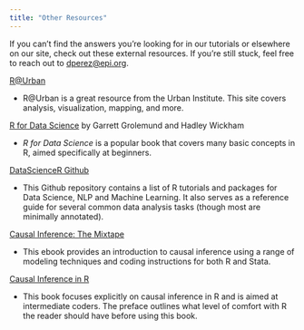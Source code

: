 ```yaml
---
title: "Other Resources"
---
```


If you can't find the answers you're looking for in our tutorials or elsewhere on our site, check out these external resources. If you're still stuck, feel free to reach out to [dperez\@epi.org](mailto:dperez@epi.org).

[R\@Urban](https://urbaninstitute.github.io/r-at-urban/)

-   R\@Urban is a great resource from the Urban Institute. This site covers analysis, visualization, mapping, and more.

[R for Data Science](https://r4ds.had.co.nz/) by Garrett Grolemund and Hadley Wickham

-   *R for Data Science* is a popular book that covers many basic concepts in R, aimed specifically at beginners.

[DataScienceR Github](https://github.com/ujjwalkarn/DataScienceR/blob/master/README.md)

-   This Github repository contains a list of R tutorials and packages for Data Science, NLP and Machine Learning. It also serves as a reference guide for several common data analysis tasks (though most are minimally annotated).

[Causal Inference: The Mixtape](https://mixtape.scunning.com/)

-   This ebook provides an introduction to causal inference using a range of modeling techniques and coding instructions for both R and Stata.

[Causal Inference in R](https://www.r-causal.org/)

-   This book focuses explicitly on causal inference in R and is aimed at intermediate coders. The preface outlines what level of comfort with R the reader should have before using this book.
